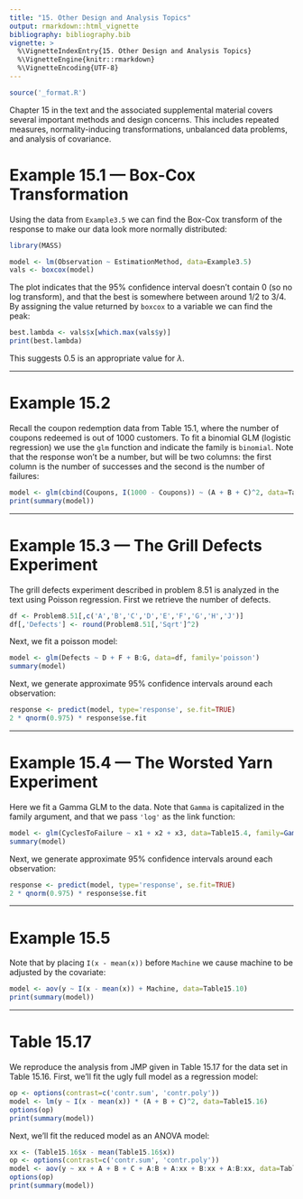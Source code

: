 ```yaml
---
title: "15. Other Design and Analysis Topics"
output: rmarkdown::html_vignette
bibliography: bibliography.bib
vignette: >
  %\VignetteIndexEntry{15. Other Design and Analysis Topics}
  %\VignetteEngine{knitr::rmarkdown}
  %\VignetteEncoding{UTF-8}
---
```


```r
source('_format.R')
```

Chapter 15 in the text and the associated supplemental material covers several important methods and design concerns.  This includes repeated measures, normality-inducing transformations, unbalanced data problems, and analysis of covariance.  


# Example 15.1 --- Box-Cox Transformation

Using the data from `Example3.5` we can find the Box-Cox transform of the response to make our data look more normally distributed:
```r
library(MASS)

model <- lm(Observation ~ EstimationMethod, data=Example3.5)
vals <- boxcox(model)
```

\noindent The plot indicates that the 95% confidence interval doesn't contain 0 (so no log transform), and that the best is somewhere between around 1/2 to 3/4.  By assigning the value returned by `boxcox` to a variable we can find the peak:

```r
best.lambda <- vals$x[which.max(vals$y)]
print(best.lambda)
```

\noindent This suggests 0.5 is an appropriate value for $\lambda$.



---------

# Example 15.2

Recall the coupon redemption data from Table 15.1, where the number of coupons redeemed is out of 1000 customers.  To fit a binomial GLM (logistic regression) we use the `glm` function and indicate the family is `binomial`.  Note that the response won't be a number, but will be two columns: the first column is the number of successes and the second is the number of failures:

```r
model <- glm(cbind(Coupons, I(1000 - Coupons)) ~ (A + B + C)^2, data=Table15.1, family='binomial')
print(summary(model))
```


-------------

# Example 15.3 --- The Grill Defects Experiment

The grill defects experiment described in problem 8.51 is analyzed in the text using Poisson regression.  First we retrieve the number of defects.

```r
df <- Problem8.51[,c('A','B','C','D','E','F','G','H','J')]
df[,'Defects'] <- round(Problem8.51[,'Sqrt']^2)
```

\noindent Next, we fit a poisson model:

```r
model <- glm(Defects ~ D + F + B:G, data=df, family='poisson')
summary(model)
```

\noindent Next, we generate approximate 95% confidence intervals around each observation:
```r
response <- predict(model, type='response', se.fit=TRUE)
2 * qnorm(0.975) * response$se.fit
```



-------------

# Example 15.4 --- The Worsted Yarn Experiment


Here we fit a Gamma GLM to the data. Note that `Gamma` is capitalized in the family argument, and that we pass `'log'` as the link function:

```r
model <- glm(CyclesToFailure ~ x1 + x2 + x3, data=Table15.4, family=Gamma(link='log'))
summary(model)
```

\noindent Next, we generate approximate 95% confidence intervals around each observation:
```r
response <- predict(model, type='response', se.fit=TRUE)
2 * qnorm(0.975) * response$se.fit
```




----------------

# Example 15.5

Note that by placing `I(x - mean(x))` before `Machine` we cause machine to be adjusted by the covariate:
```r
model <- aov(y ~ I(x - mean(x)) + Machine, data=Table15.10)
print(summary(model))
```


----------------

# Table 15.17

We reproduce the analysis from JMP given in Table 15.17 for the data set in Table 15.16.  First, we'll fit the ugly full model as a regression model:
```r
op <- options(contrast=c('contr.sum', 'contr.poly'))
model <- lm(y ~ I(x - mean(x)) * (A + B + C)^2, data=Table15.16)
options(op)
print(summary(model))
```

\noindent Next, we'll fit the reduced model as an ANOVA model:
```r
xx <- (Table15.16$x - mean(Table15.16$x))
op <- options(contrast=c('contr.sum', 'contr.poly'))
model <- aov(y ~ xx + A + B + C + A:B + A:xx + B:xx + A:B:xx, data=Table15.16)
options(op)
print(summary(model))
```

